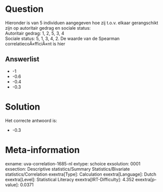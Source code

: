 Question
========

Hieronder is van 5 individuen aangegeven hoe zij t.o.v. elkaar
gerangschikt zijn op autoritair gedrag en sociale status:\
Autoritair gedrag: 1, 2, 5, 3, 4\
Sociale status: 5, 1, 3, 4, 2. De waarde van de Spearman
correlatiecoÃ«fficiÃ«nt is hier

Answerlist
----------

* -1
* -0.6
* -0.4
* -0.3

Solution
========

Het correcte antwoord is: 

* -0.3

Meta-information
================
exname: uva-correlation-1685-nl
extype: schoice
exsolution: 0001
exsection: Descriptive statistics/Summary Statistics/Bivariate statistics/Correlation
exextra[Type]: Calculation
exextra[Language]: Dutch
exextra[Level]: Statistical Literacy
exextra[IRT-Difficulty]: 4.352
exextra[p-value]: 0.0371
